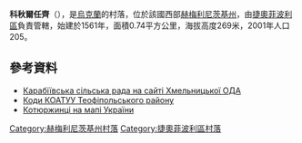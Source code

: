 {{coord|49|47|29|N|26|28|27|E|scale:100000|display=title}}

'''科秋爾任齊'''（{{lang-uk|Котюржинці}}），是[[烏克蘭|烏克蘭]]的村落，位於該國西部[[赫梅利尼茨基州|赫梅利尼茨基州]]，由[[捷奧菲波利區|捷奧菲波利區]]負責管轄，始建於1561年，面積0.74平方公里，海拔高度269米，2001年人口205。

==參考資料==
* [https://web.archive.org/web/20071007133056/http://oblrada.km.ua/map/teokarsilra.php Карабіївська сільська рада на сайті Хмельницької ОДА]
* [http://www.cvk.gov.ua/pls/vp1999/WEBVP1.WEBPROC9?kodvib=100&kodokr=189 Коди КОАТУУ Теофіпольського району] {{Wayback|url=http://www.cvk.gov.ua/pls/vp1999/WEBVP1.WEBPROC9?kodvib=100&kodokr=189 |date=20160304202512 }}
* [http://maps.vlasenko.net/?y=49.79124&x=26.47413 Котюржинці на мапі України] {{Wayback|url=http://maps.vlasenko.net/?y=49.79124&x=26.47413 |date=20160423093223 }}{{Ref-ru}}

{{DEFAULTSORT:Котюржинці}}
[[Category:赫梅利尼茨基州村落|Category:赫梅利尼茨基州村落]]
[[Category:捷奧菲波利區村落|Category:捷奧菲波利區村落]]


{{Khmelnytskyi-geo-stub}}